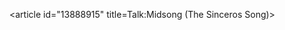 <article id="13888915" title=Talk:Midsong (The Sinceros Song)>
	<talkpage id="13888915" title="Talk:Midsong (The Sinceros Song)">
{{songs|class=redirect}}
	</talkpage>
</article>